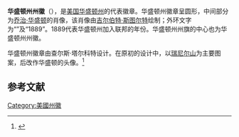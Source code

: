 {{noteTA
|1=zh-cn:乔治;zh-tw:喬治;zh-hk:佐治;
}}
{{Infobox Coat of arms
|name             = 华盛顿州州徽
|image            = Seal of Washington.svg
|image_width      = 200
|middle           = Seal of the State of Washington.svg
|middle_width     = 200
|middle_caption   = 
|lesser           = 
|lesser_width     = 
|lesser_caption   = 
|image2           = 
|image2_width     = 
|image2_caption   = 
|image3           = 
|image3_width     = 
|image3_caption   = 
|armiger          = {{flag|华盛顿州}}
|year_adopted     = 1889年
|crest            = 
|torse            = 
|shield           = 
|supporters       = 
|compartment      = 
|motto            = 
|orders           = 
|other_elements   = 
|earlier_versions = 
|use              = 
}}
'''华盛顿州州徽'''（{{lang-en|Seal of the State of Washington}}），是[[美国|美国]][[华盛顿州|华盛顿州]]的代表徽章。华盛顿州徽章呈圆形，中间部分为[[乔治·华盛顿|乔治·华盛顿]]的肖像，该肖像由[[吉尔伯特·斯图尔特|吉尔伯特·斯图尔特]]绘制；外环文字为“{{lang|en|The Seal of the State of Washington}}”及“1889”。1889代表华盛顿州加入联邦的年份。华盛顿州州旗的中心也为华盛顿州州徽。

华盛顿州徽章由查尔斯·塔尔科特设计。在原初的设计中，以[[瑞尼尔山|瑞尼尔山]]为主要图案，后改作华盛顿的头像。<ref>{{cite web|url=http://www.ga.wa.gov/Visitor/VirtualTour/stateflag-resolution.pdf |title=History of the Seal of the State of Washington |publisher=Secretary of State of Washington |url-status=dead |archive-url=https://web.archive.org/web/20090507174445/http://www.ga.wa.gov/Visitor/VirtualTour/stateflag-resolution.pdf |archive-date=May 7, 2009 }}</ref>


==参考文献==
{{reflist}}
{{美國州徽}}
{{Washington}}
[[Category:美國州徽|Category:美國州徽]]